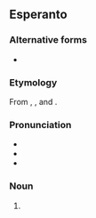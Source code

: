 ==Esperanto==
{{wikipedia|lang=eo}}

===Alternative forms===
* {{alter|eo|vonbulismo}}

===Etymology===
From {{der|eo|ko|원|t=round}}, {{m|ko|불교|t={{l|en|Buddhism}}}}, and {{af|eo|-ismo}}.

===Pronunciation===
* {{IPA|/wonbuˈlismo/|/vonbuˈlismo/|lang=eo}}
* {{hyphenation|ŭon|bu|lis|mo|lang=eo}}
* {{rhymes|ismo|lang=eo}}

===Noun===
{{eo-head|-}}

# {{l|en|Won Buddhism}}

{{topics|eo|Buddhism}}